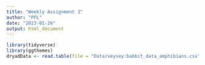 ```yaml
---
title: "Weekly Assignment 3"
author: "PFL"
date: "2023-01-26"
output: html_document
---
```



```r
library(tidyverse)
library(ggthemes)
dryadData <- read.table(file = "Data/veysey:babbit_data_amphibians.csv", header = T, sep = ",")

```


